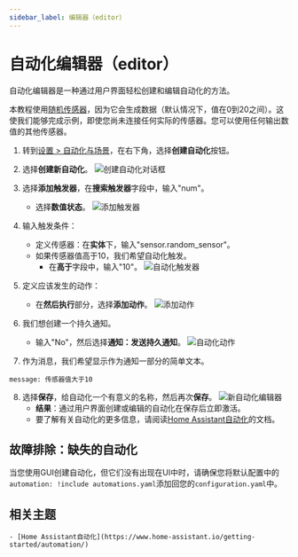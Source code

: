 ```yaml
---
sidebar_label: 编辑器（editor）
---
```


# 自动化编辑器（editor）

<p className="text-xl font-semibold"> 自动化编辑器是一种通过用户界面轻松创建和编辑自动化的方法。</p>

本教程使用[随机传感器](https://www.home-assistant.io/integrations/random#sensor)，因为它会生成数据（默认情况下，值在0到20之间）。这使我们能够完成示例，即使您尚未连接任何实际的传感器。您可以使用任何输出数值的其他传感器。

1. 转到[设置 > 自动化与场景](https://my.home-assistant.io/redirect/automations)，在右下角，选择**创建自动化**按钮。

2. 选择**创建新自动化**。
    ![创建自动化对话框](./img/editor_1.png)

3. 选择**添加触发器**，在**搜索触发器**字段中，输入"num"。
    - 选择**数值状态**。
        ![添加触发器](./img/editor_2.png)

4. 输入触发条件：
    - 定义传感器：在**实体**下，输入"sensor.random_sensor"。
    - 如果传感器值高于10，我们希望自动化触发。
        - 在**高于**字段中，输入"10"。
            ![自动化触发器](./img/editor_3.png)

5. 定义应该发生的动作：

    - 在**然后执行**部分，选择**添加动作**。
        ![添加动作](./img/editor_4.png)

6. 我们想创建一个持久通知。

    - 输入"No"，然后选择**通知：发送持久通知**。
        ![自动化动作](./img/editor_5.png)

7. 作为消息，我们希望显示作为通知一部分的简单文本。
```
message: 传感器值大于10
```

8. 选择**保存**，给自动化一个有意义的名称，然后再次**保存**。
![新自动化编辑器](./img/editor_6.png)
    - **结果**：通过用户界面创建或编辑的自动化在保存后立即激活。
    - 要了解有关自动化的更多信息，请阅读[Home Assistant自动化](https://www.home-assistant.io/getting-started/automation/)的文档。

## 故障排除：缺失的自动化

当您使用GUI创建自动化，但它们没有出现在UI中时，请确保您将默认配置中的`automation: !include automations.yaml`添加回您的`configuration.yaml`中。

## 相关主题
    - [Home Assistant自动化](https://www.home-assistant.io/getting-started/automation/)














